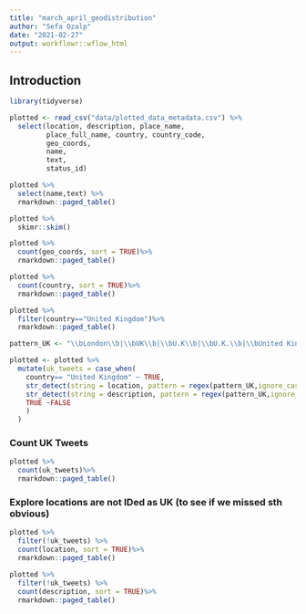 ```yaml
---
title: "march_april_geodistribution"
author: "Sefa Ozalp"
date: "2021-02-27"
output: workflowr::wflow_html
---
```


## Introduction

```r
library(tidyverse)
```

```r
plotted <- read_csv("data/plotted_data_metadata.csv") %>% 
  select(location, description, place_name, 
         place_full_name, country, country_code,
         geo_coords,
         name,
         text,
         status_id)
```


```r
plotted %>% 
  select(name,text) %>% 
  rmarkdown::paged_table()
```


```r
plotted %>% 
  skimr::skim()
```

```r
plotted %>% 
  count(geo_coords, sort = TRUE)%>% 
  rmarkdown::paged_table()
```


```r
plotted %>% 
  count(country, sort = TRUE)%>% 
  rmarkdown::paged_table()
```


```r
plotted %>% 
  filter(country=="United Kingdom")%>% 
  rmarkdown::paged_table()
```



```r
pattern_UK <- "\\bLondon\\b|\\bUK\\b|\\bU.K\\b|\\bU.K.\\b|\\bUnited Kingdom\\b|\\England\\b|\\bBritain\\b|\\bWales\\b|\\bNorthern Ireland\\b|\\bScotland\\b|\\bManchester\\b|\\bLiverpool\\b|\\bGB\\b|\\bCardiff\\b|\\bCoventry\\b|\\bEdinburgh\\b|United Kingdom"
```


```r
plotted <- plotted %>% 
  mutate(uk_tweets = case_when(
    country== "United Kingdom" ~ TRUE,
    str_detect(string = location, pattern = regex(pattern_UK,ignore_case = TRUE)) ~ TRUE,
    str_detect(string = description, pattern = regex(pattern_UK,ignore_case = TRUE)) ~ TRUE,
    TRUE ~FALSE
    )
  )

```


### Count UK Tweets


```r

plotted %>% 
  count(uk_tweets)%>% 
  rmarkdown::paged_table()
```


### Explore locations are not IDed as UK (to see if we missed sth obvious)
```r
plotted %>% 
  filter(!uk_tweets) %>% 
  count(location, sort = TRUE)%>% 
  rmarkdown::paged_table()
```


```r
plotted %>% 
  filter(!uk_tweets) %>% 
  count(description, sort = TRUE)%>% 
  rmarkdown::paged_table()
```
